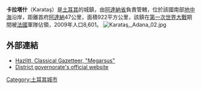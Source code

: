 '''卡拉塔什'''（Karataş）是[[土耳其|土耳其]]的城鎮，由[[阿達納省|阿達納省]]負責管轄，位於該國南部[[地中海|地中海]]沿岸，距離首府[[阿達納|阿達納]]47公里，面積922平方公里，該鎮在[[第一次世界大戰|第一次世界大戰]]期間被[[法國|法國]]軍隊佔領，2009年人口8,601。
[[Image:Karataş,_Adana_02.jpg|thumb]]
==外部連結==
*[https://web.archive.org/web/20110605231013/http://www.ancientlibrary.com/gazetteer/0224.html Hazlitt, Classical Gazetteer, "Megarsus"]
* [http://www.karatas.gov.tr/ District governorate's official website] {{Wayback|url=http://www.karatas.gov.tr/ |date=20201203042605 }} {{tr icon}}

{{Turkey-geo-stub}}
[[Category:土耳其城市|Category:土耳其城市]]